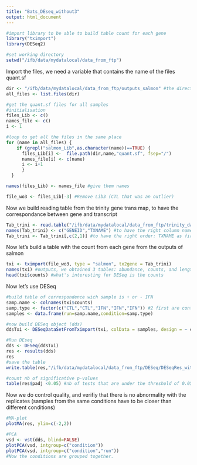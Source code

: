 ```yaml
---
title: "Bats_DEseq_without3"
output: html_document
---
```

```r
#import library to be able to build table count for each gene
library("tximport")
library(DESeq2)

#set working directory
setwd("/ifb/data/mydatalocal/data_from_ftp")
```

Import the files, we need a variable that contains the name of the files quant.sf
```r
dir <- "/ifb/data/mydatalocal/data_from_ftp/outputs_salmon" #the directory where we look for the files
all_files <- list.files(dir)

#get the quant.sf files for all samples
#initialisation
files_Lib <- c()
names_file <- c()
i <- 1

#loop to get all the files in the same place
for (name in all_files) {
    if (grepl("salmon_Lib",as.character(name))==TRUE) {
      files_Lib[i] <-  file.path(dir,name,"quant.sf", fsep="/")
      names_file[i] <- c(name)
      i <- i+1
      }
  }

names(files_Lib) <- names_file #give them names

file_wo3 <- files_Lib[-3] #Remove Lib3 (CTL that was an outlier)
```

Now we build reading table from the trinity gene trans map, to have the correspondance between gene and transcript
```r
Tab_trini <- read.table("/ifb/data/mydatalocal/data_from_ftp/trinity_data/Trinity_RF.fasta.gene_trans_map") #get the fasta.gene_trans_map
names(Tab_trini) <- c("GENEID","TXNAME") #to have the right column names
Tab_trini <- Tab_trini[,c(2,1)] #to have the right order: TXNAME as first column, GENEID as second
```

Now let's build a table with the count from each gene from the outputs of salmon 
```r
txi <- tximport(file_wo3, type = "salmon", tx2gene = Tab_trini)
names(txi) #outputs, we obtained 3 tables: abundance, counts, and length
head(txi$counts) #what's interesting for DESeq is the counts
```

Now let's use DESeq
```r
#build table of correspondence wich sample is + or - IFN
samp.name <- colnames(txi$counts)
samp.type <- factor(c("CTL","CTL","IFN","IFN","IFN")) #2 first are control, 3 last are +IFN
samples <- data.frame(run=samp.name,condition=samp.type)

#now build DESeq object (dds)
ddsTxi <- DESeqDataSetFromTximport(txi, colData = samples, design = ~ condition)

#Run DEseq
dds <- DESeq(ddsTxi)
res <- results(dds)
res
#save the table
write.table(res,"/ifb/data/mydatalocal/data_from_ftp/DESeq/DESeqRes_withoutLib3.tab")

#count nb of significative p-values
table(res$padj <0.05) #nb of tests that are under the threshold of 0.05 #1670
```
Now we do control quality, and verifiy that there is no abnormality with the replicates (samples from the same conditions have to be closer than different conditions)

```r
#MA-plot 
plotMA(res, ylim=c(-2,2))
```

```r
#PCA
vsd <- vst(dds, blind=FALSE)
plotPCA(vsd, intgroup=c("condition"))
plotPCA(vsd, intgroup=c("condition","run"))
#Now the conditions are grouped together. 
```
